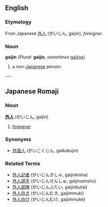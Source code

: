 ==English==
===Etymology===
From Japanese [[外人]] (がいじん, gaijin), ''foreigner''.
===Noun===
'''gaijin''' (''Plural:'' '''gaijin''', ''sometimes'' [[gaijins]])

#a non-[[Japanese]] person.
---
==Japanese Romaji==
===Noun===
'''[[外]][[人]]''' (がいじん, gaijin)

#[[foreigner]]
===Synonyms===
*[[外国人]] (がいこくじん, gaikokujin)
===Related Terms===
*[[外人記者]] (がいじんきしゃ, gaijinkisha)
*[[外人選手]] (がいじんせんしゅ, gaijinsenshu)
*[[外人部隊]] (がいじんぶたい, gaijinbutai)
*[[外人向き]] (がいじんむき, gaijimmuki)
*[[外人向け]] (がいじんむけ, gaijimmuke)